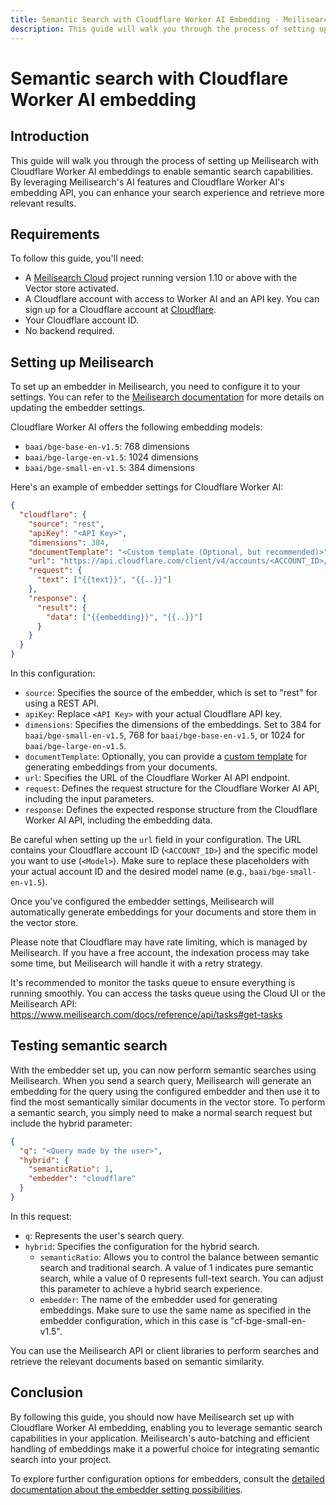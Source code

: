 ```yaml
---
title: Semantic Search with Cloudflare Worker AI Embedding - Meilisearch documentation
description: This guide will walk you through the process of setting up Meilisearch with Cloudflare Worker AI embeddings to enable semantic search capabilities.
---
```


# Semantic search with Cloudflare Worker AI embedding

## Introduction

This guide will walk you through the process of setting up Meilisearch with Cloudflare Worker AI embeddings to enable semantic search capabilities. By leveraging Meilisearch's AI features and Cloudflare Worker AI's embedding API, you can enhance your search experience and retrieve more relevant results.

## Requirements

To follow this guide, you'll need:

- A [Meilisearch Cloud](https://www.meilisearch.com/cloud) project running version 1.10 or above with the Vector store activated.
- A Cloudflare account with access to Worker AI and an API key. You can sign up for a Cloudflare account at [Cloudflare](https://www.cloudflare.com/).
- Your Cloudflare account ID.
- No backend required.

## Setting up Meilisearch

To set up an embedder in Meilisearch, you need to configure it to your settings. You can refer to the [Meilisearch documentation](https://www.meilisearch.com/docs/reference/api/settings#update-embedder-settings) for more details on updating the embedder settings.

Cloudflare Worker AI offers the following embedding models:

- `baai/bge-base-en-v1.5`: 768 dimensions
- `baai/bge-large-en-v1.5`: 1024 dimensions
- `baai/bge-small-en-v1.5`: 384 dimensions

Here's an example of embedder settings for Cloudflare Worker AI:

```json
{
  "cloudflare": {
    "source": "rest",
    "apiKey": "<API Key>",
    "dimensions": 384,
    "documentTemplate": "<Custom template (Optional, but recommended)>",
    "url": "https://api.cloudflare.com/client/v4/accounts/<ACCOUNT_ID>/ai/run/@cf/<Model>",
    "request": {
      "text": ["{{text}}", "{{..}}"]
    },
    "response": {
      "result": {
        "data": ["{{embedding}}", "{{..}}"]
      }
    }
  }
}
```

In this configuration:

- `source`: Specifies the source of the embedder, which is set to "rest" for using a REST API.
- `apiKey`: Replace `<API Key>` with your actual Cloudflare API key.
- `dimensions`: Specifies the dimensions of the embeddings. Set to 384 for `baai/bge-small-en-v1.5`, 768 for `baai/bge-base-en-v1.5`, or 1024 for `baai/bge-large-en-v1.5`.
- `documentTemplate`: Optionally, you can provide a [custom template](https://www.meilisearch.com/docs/learn/ai-powered-search/getting_started_with_ai_search#documenttemplate) for generating embeddings from your documents.
- `url`: Specifies the URL of the Cloudflare Worker AI API endpoint.
- `request`: Defines the request structure for the Cloudflare Worker AI API, including the input parameters.
- `response`: Defines the expected response structure from the Cloudflare Worker AI API, including the embedding data.

Be careful when setting up the `url` field in your configuration. The URL contains your Cloudflare account ID (`<ACCOUNT_ID>`) and the specific model you want to use (`<Model>`). Make sure to replace these placeholders with your actual account ID and the desired model name (e.g., `baai/bge-small-en-v1.5`).

Once you've configured the embedder settings, Meilisearch will automatically generate embeddings for your documents and store them in the vector store.

Please note that Cloudflare may have rate limiting, which is managed by Meilisearch. If you have a free account, the indexation process may take some time, but Meilisearch will handle it with a retry strategy.

It's recommended to monitor the tasks queue to ensure everything is running smoothly. You can access the tasks queue using the Cloud UI or the Meilisearch API: https://www.meilisearch.com/docs/reference/api/tasks#get-tasks

## Testing semantic search

With the embedder set up, you can now perform semantic searches using Meilisearch. When you send a search query, Meilisearch will generate an embedding for the query using the configured embedder and then use it to find the most semantically similar documents in the vector store.
To perform a semantic search, you simply need to make a normal search request but include the hybrid parameter:

```json
{
  "q": "<Query made by the user>",
  "hybrid": {
    "semanticRatio": 1,
    "embedder": "cloudflare"
  }
}
```

In this request:

- `q`: Represents the user's search query.
- `hybrid`: Specifies the configuration for the hybrid search.
  - `semanticRatio`: Allows you to control the balance between semantic search and traditional search. A value of 1 indicates pure semantic search, while a value of 0 represents full-text search. You can adjust this parameter to achieve a hybrid search experience.
  - `embedder`: The name of the embedder used for generating embeddings. Make sure to use the same name as specified in the embedder configuration, which in this case is "cf-bge-small-en-v1.5".

You can use the Meilisearch API or client libraries to perform searches and retrieve the relevant documents based on semantic similarity.

## Conclusion

By following this guide, you should now have Meilisearch set up with Cloudflare Worker AI embedding, enabling you to leverage semantic search capabilities in your application. Meilisearch's auto-batching and efficient handling of embeddings make it a powerful choice for integrating semantic search into your project.

To explore further configuration options for embedders, consult the [detailed documentation about the embedder setting possibilities](https://www.meilisearch.com/docs/reference/api/settings#embedders-experimental).

